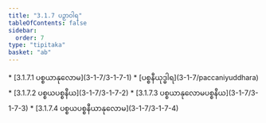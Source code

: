 ```yaml
---
title: "3.1.7 ပဉှာဝါရ"
tableOfContents: false
sidebar:
  order: 7
type: "tipitaka"
basket: "ab"
---
```



<DynamicBreadcrumb />



<TableOfContents>
* [3.1.7.1 ပစ္စယာနုလောမ](3-1-7/3-1-7-1)
* [ပစ္စနီယုဒ္ဓါရ](3-1-7/paccaniyuddhara)
* [3.1.7.2 ပစ္စယပစ္စနီယ](3-1-7/3-1-7-2)
* [3.1.7.3 ပစ္စယာနုလောမပစ္စနီယ](3-1-7/3-1-7-3)
* [3.1.7.4 ပစ္စယပစ္စနီယာနုလောမ](3-1-7/3-1-7-4)
</TableOfContents>